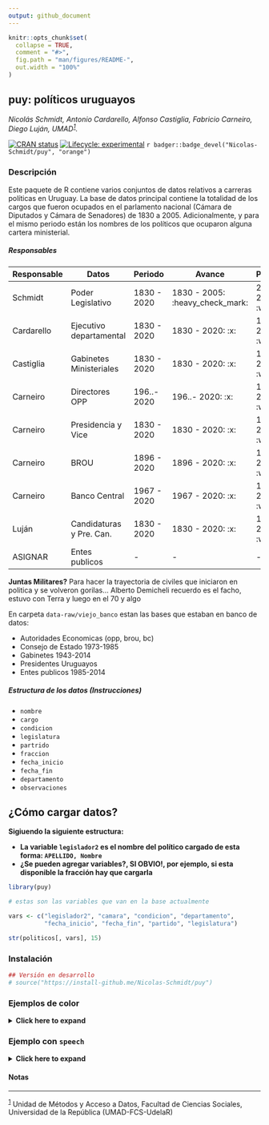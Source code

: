 ```yaml
---
output: github_document
---
```


<!-- README.md is generated from README.Rmd. Please edit that file -->

```r
knitr::opts_chunk$set(
  collapse = TRUE,
  comment = "#>",
  fig.path = "man/figures/README-",
  out.width = "100%"
)
```

## puy: políticos uruguayos

*Nicolás Schmidt, Antonio Cardarello, Alfonso Castiglia, Fabricio Carneiro, Diego Luján, UMAD<sup><a id="fnr.1" class="footref" href="#fn.1">1</a></sup>.*

<!-- badges: start -->

[![CRAN status](https://www.r-pkg.org/badges/version/puy)](https://CRAN.R-project.org/package=puy)
[![Lifecycle: experimental](https://img.shields.io/badge/lifecycle-experimental-orange.svg)](https://www.tidyverse.org/lifecycle/#experimental)
`r badger::badge_devel("Nicolas-Schmidt/puy", "orange")`
<!-- badges: end -->

### Descripción

Este paquete de R contiene varios conjuntos de datos relativos a carreras políticas en Uruguay. La base de datos principal contiene la totalidad de los cargos que fueron ocupados en el parlamento nacional (Cámara de Diputados y Cámara de Senadores) de 1830 a 2005. Adicionalmente, y para el mismo periodo están los nombres de los políticos que ocuparon alguna cartera ministerial.


##### Responsables

| Responsable  | Datos                   | Periodo     | Avance                         | Pendiente              | Status                 |
| -------------| ----------------------- |  -----------| -------------------------------|------------------------|------------------------|
| Schmidt      | Poder Legislativo       | 1830 - 2020 | 1830 - 2005: :heavy_check_mark:| 2006 - 2020: :warning: | 92% :arrow_up:         |
| Cardarello   | Ejecutivo departamental | 1830 - 2020 | 1830 - 2020: :x:               | 1830 - 2020: :warning: | 0%  :arrow_down:       |
| Castiglia    | Gabinetes Ministeriales | 1830 - 2020 | 1830 - 2020: :x:               | 1830 - 2020: :warning: | 0%  :arrow_down:       |
| Carneiro     | Directores OPP          | 196..- 2020 | 196..- 2020: :x:               | 196..- 2020: :warning: | 0%  :arrow_down:       |    
| Carneiro     | Presidencia y Vice      | 1830 - 2020 | 1830 - 2020: :x:               | 1830 - 2020: :warning: | 0%  :arrow_down:       |          
| Carneiro     | BROU                    | 1896 - 2020 | 1896 - 2020: :x:               | 1896 - 2020: :warning: | 0%  :arrow_down:       | 
| Carneiro     | Banco Central           | 1967 - 2020 | 1967 - 2020: :x:               | 1967 - 2020: :warning: | 0%  :arrow_down:       | 
| Luján        | Candidaturas y Pre. Can.| 1830 - 2020 | 1830 - 2020: :x:               | 1830 - 2020: :warning: | 0%  :arrow_down:       | 
| ASIGNAR            | Entes publicos                 |     -    | -               | - | -       | 

**Juntas Militares?** Para hacer la trayectoria de civiles que iniciaron en politica y se volveron gorilas... Alberto Demicheli recuerdo es el facho, estuvo con Terra y luego en el 70 y algo



En carpeta `data-raw/viejo_banco` estan las bases que estaban en banco de datos:

- Autoridades Economicas (opp, brou, bc)
- Consejo de Estado 1973-1985
- Gabinetes 1943-2014
- Presidentes Uruguayos
- Entes publicos 1985-2014

##### Estructura de los datos (Instrucciones)

- `nombre`
- `cargo`
- `condicion`
- `legislatura`
- `partrido`
- `fraccion`
- `fecha_inicio`
- `fecha_fin`
- `departamento`
- `observaciones`


## ¿Cómo cargar datos?

**Sigiuendo la siguiente estructura:**  

* **La variable `legislador2` es el nombre del político cargado de esta forma: `APELLIDO, Nombre`** 
* **¿Se pueden agregar variables?, SI OBVIO!, por ejemplo, si esta disponible la fracción hay que cargarla**

```r
library(puy)

# estas son las variables que van en la base actualmente

vars <- c("legislador2", "camara", "condicion", "departamento", 
          "fecha_inicio", "fecha_fin", "partido", "legislatura")

str(politicos[, vars], 15)
```








### Instalación

``` r
## Versión en desarrollo
# source("https://install-github.me/Nicolas-Schmidt/puy")
```


### Ejemplos de color

<details>
  <summary><b><a style="cursor: pointer;">Click here to expand </a></b> </summary>

```r
#load("data/politicos.rda")
suppressPackageStartupMessages(library(tidyverse))
```

```r

## ~~~~~~~~~~~~~~~~~~~~~~~~~~~~
## legislador más prolifico
## ~~~~~~~~~~~~~~~~~~~~~~~~~~~~

politicos2 <-
    politicos %>% 
    select(legislador2, legislatura, partido, camara) %>% 
    filter(partido != "") %>% 
    distinct() %>% 
    na.omit() %>% 
    split(.$legislador2)
    
set <- politicos2[[which.max(lapply(politicos2, nrow))]]
rownames(set) <- NULL

legis <- unique(set$legislatura)
cat("\nLegislaturas:\n", " numero  : ", legis, "\n", " cantidad: ", length(legis))


set


## ~~~~~~~~~~~~~~~~~~~~~~~~~~~~
## legislador más party-volat
## ~~~~~~~~~~~~~~~~~~~~~~~~~~~~


set2 <-  do.call(rbind, politicos2[lengths(lapply(politicos2, function(x){unique(x$partido)})) == 3])
rownames(set2) <- NULL
unique(set2$legislador2)


print(set2 %>% select(-legislatura, -camara) %>% distinct())

# global
table(sapply(politicos2, function(x){length(unique(x$partido))}))



## ~~~~~~~~~~~~~~~~~~~~~~~~~~~~
## Frecuencia de nombres
## ~~~~~~~~~~~~~~~~~~~~~~~~~~~~

puy_nombres()



## ~~~~~~~~~~~~~~~~~~~~~~~~~~~~
## Legislaturas
## ~~~~~~~~~~~~~~~~~~~~~~~~~~~~

legislaturas

```

</details>
<p> </p>





### Ejemplo con `speech`

<details>
  <summary><b><a style="cursor: pointer;">Click here to expand </a></b> </summary>

```r
url_speech <- "https://parlamento.gub.uy/documentosyleyes/documentos/diario-de-sesion/senadores/2094/IMG/0?width=800&height=600&hl=en_US1&iframe=true&rel=nofollow" 
floor_speech <- speech::speech_build(file = url_speech, compiler = TRUE) 

str(floor_speech)


## ~~~~~~~~~~~~~~~~~~~~~~~~~~~~
## add party and complete name
## ~~~~~~~~~~~~~~~~~~~~~~~~~~~~

floor_speech <- left_join(floor_speech, as_speech_politicos(), by = c("legislator", "legislature"))
    
str(floor_speech)


```



</details>
<p> </p>




#### Notas

---
<sup><a id="fn.1" href="#fnr.1">1</a></sup> Unidad de Métodos y Acceso a Datos, Facultad de Ciencias Sociales, Universidad de la República (UMAD-FCS-UdelaR)

